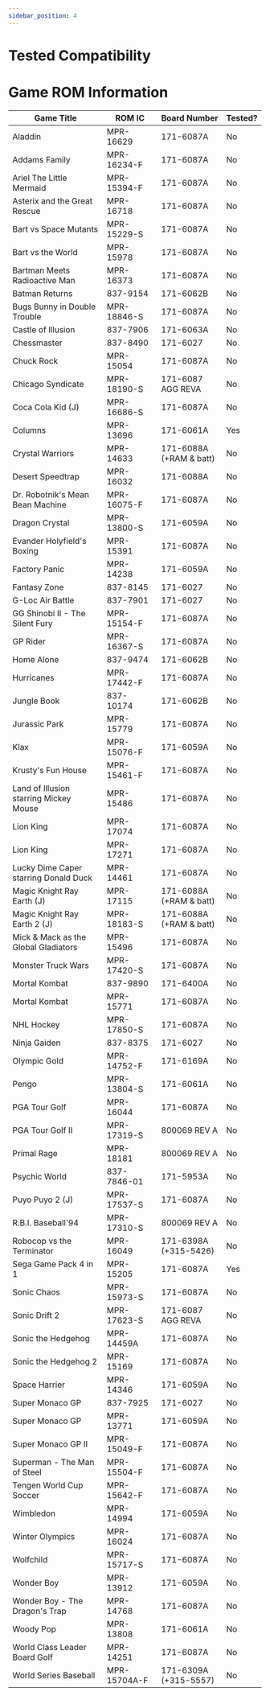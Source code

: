 ```yaml
---
sidebar_position: 4
---
```


# Tested Compatibility

# Game ROM Information

| Game Title                                     | ROM IC                | Board Number     | Tested? |
|------------------------------------------------|-----------------------|------------------|---------|
| Aladdin                                        | MPR-16629             | 171-6087A        | No      |
| Addams Family                                  | MPR-16234-F           | 171-6087A        | No      |
| Ariel The Little Mermaid                       | MPR-15394-F           | 171-6087A        | No      |
| Asterix and the Great Rescue                   | MPR-16718             | 171-6087A        | No      |
| Bart vs Space Mutants                          | MPR-15229-S           | 171-6087A        | No      |
| Bart vs the World                              | MPR-15978             | 171-6087A        | No      |
| Bartman Meets Radioactive Man                  | MPR-16373             | 171-6087A        | No      |
| Batman Returns                                  | 837-9154              | 171-6062B        | No      |
| Bugs Bunny in Double Trouble                   | MPR-18846-S           | 171-6087A        | No      |
| Castle of Illusion                             | 837-7906              | 171-6063A        | No      |
| Chessmaster                                    | 837-8490              | 171-6027         | No      |
| Chuck Rock                                     | MPR-15054             | 171-6087A        | No      |
| Chicago Syndicate                              | MPR-18190-S           | 171-6087 AGG REVA| No      |
| Coca Cola Kid (J)                              | MPR-16686-S           | 171-6087A        | No      |
| Columns                                        | MPR-13696             | 171-6061A        | Yes     |
| Crystal Warriors                               | MPR-14633             | 171-6088A (+RAM & batt) | No  |
| Desert Speedtrap                               | MPR-16032             | 171-6088A        | No      |
| Dr. Robotnik's Mean Bean Machine               | MPR-16075-F           | 171-6087A        | No      |
| Dragon Crystal                                 | MPR-13800-S           | 171-6059A        | No      |
| Evander Holyfield's Boxing                     | MPR-15391             | 171-6087A        | No      |
| Factory Panic                                  | MPR-14238             | 171-6059A        | No      |
| Fantasy Zone                                   | 837-8145              | 171-6027         | No      |
| G-Loc Air Battle                               | 837-7901              | 171-6027         | No      |
| GG Shinobi II - The Silent Fury                | MPR-15154-F           | 171-6087A        | No      |
| GP Rider                                       | MPR-16367-S           | 171-6087A        | No      |
| Home Alone                                     | 837-9474              | 171-6062B        | No      |
| Hurricanes                                     | MPR-17442-F           | 171-6087A        | No      |
| Jungle Book                                    | 837-10174             | 171-6062B        | No      |
| Jurassic Park                                  | MPR-15779             | 171-6087A        | No      |
| Klax                                           | MPR-15076-F           | 171-6059A        | No      |
| Krusty's Fun House                             | MPR-15461-F           | 171-6087A        | No      |
| Land of Illusion starring Mickey Mouse          | MPR-15486             | 171-6087A        | No      |
| Lion King                                      | MPR-17074             | 171-6087A        | No      |
| Lion King                                      | MPR-17271             | 171-6087A        | No      |
| Lucky Dime Caper starring Donald Duck           | MPR-14461             | 171-6087A        | No      |
| Magic Knight Ray Earth (J)                     | MPR-17115             | 171-6088A (+RAM & batt) | No  |
| Magic Knight Ray Earth 2 (J)                   | MPR-18183-S           | 171-6088A (+RAM & batt) | No  |
| Mick & Mack as the Global Gladiators           | MPR-15496             | 171-6087A        | No      |
| Monster Truck Wars                             | MPR-17420-S           | 171-6087A        | No      |
| Mortal Kombat                                  | 837-9890              | 171-6400A        | No      |
| Mortal Kombat                                  | MPR-15771             | 171-6087A        | No      |
| NHL Hockey                                     | MPR-17850-S           | 171-6087A        | No      |
| Ninja Gaiden                                   | 837-8375              | 171-6027         | No      |
| Olympic Gold                                   | MPR-14752-F           | 171-6169A        | No      |
| Pengo                                          | MPR-13804-S           | 171-6061A        | No      |
| PGA Tour Golf                                  | MPR-16044             | 171-6087A        | No      |
| PGA Tour Golf II                               | MPR-17319-S           | 800069 REV A     | No      |
| Primal Rage                                    | MPR-18181             | 800069 REV A     | No      |
| Psychic World                                  | 837-7846-01           | 171-5953A        | No      |
| Puyo Puyo 2 (J)                                | MPR-17537-S           | 171-6087A        | No      |
| R.B.I. Baseball'94                             | MPR-17310-S           | 800069 REV A     | No      |
| Robocop vs the Terminator                      | MPR-16049             | 171-6398A (+315-5426) | No   |
| Sega Game Pack 4 in 1                          | MPR-15205             | 171-6087A        | Yes     |
| Sonic Chaos                                    | MPR-15973-S           | 171-6087A        | No      |
| Sonic Drift 2                                  | MPR-17623-S           | 171-6087 AGG REVA| No      |
| Sonic the Hedgehog                             | MPR-14459A            | 171-6087A        | No      |
| Sonic the Hedgehog 2                           | MPR-15169             | 171-6087A        | No      |
| Space Harrier                                  | MPR-14346             | 171-6059A        | No      |
| Super Monaco GP                                 | 837-7925              | 171-6027         | No      |
| Super Monaco GP                                 | MPR-13771             | 171-6059A        | No      |
| Super Monaco GP II                              | MPR-15049-F           | 171-6087A        | No      |
| Superman - The Man of Steel                    | MPR-15504-F           | 171-6087A        | No      |
| Tengen World Cup Soccer                        | MPR-15642-F           | 171-6087A        | No      |
| Wimbledon                                      | MPR-14994             | 171-6059A        | No      |
| Winter Olympics                                | MPR-16024             | 171-6087A        | No      |
| Wolfchild                                      | MPR-15717-S           | 171-6087A        | No      |
| Wonder Boy                                     | MPR-13912             | 171-6059A        | No      |
| Wonder Boy - The Dragon's Trap                 | MPR-14768             | 171-6087A        | No      |
| Woody Pop                                      | MPR-13808             | 171-6061A        | No      |
| World Class Leader Board Golf                  | MPR-14251             | 171-6087A        | No      |
| World Series Baseball                          | MPR-15704A-F          | 171-6309A (+315-5557) | No   |
